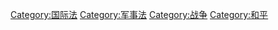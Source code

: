 {{Cat main}}
{{Commons cat|Laws of war}}

[[Category:国际法|Category:国际法]]
[[Category:军事法|Category:军事法]]
[[Category:战争|Category:战争]]
[[Category:和平|Category:和平]]